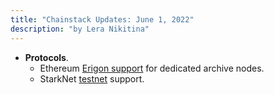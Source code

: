 ```yaml
---
title: "Chainstack Updates: June 1, 2022"
description: "by Lera Nikitina"
---
```

- **Protocols**.
	- Ethereum [Erigon support](/docs/protocols-clients) for dedicated archive nodes.
	- StarkNet [testnet](/docs/protocols-networks) support.
